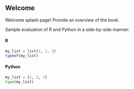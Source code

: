 

## Welcome {.unnumbered}

Welcome splash page! Provide an overview of the book.

Sample evaluation of R and Python in a side-by-side manner:

::: {layout-ncol=2}
#### R

```r
my_list = list(1, 2, 3)
typeof(my_list)
```

#### Python

```python
my_list = [1, 2, 3]
type(my_list)
```
:::
